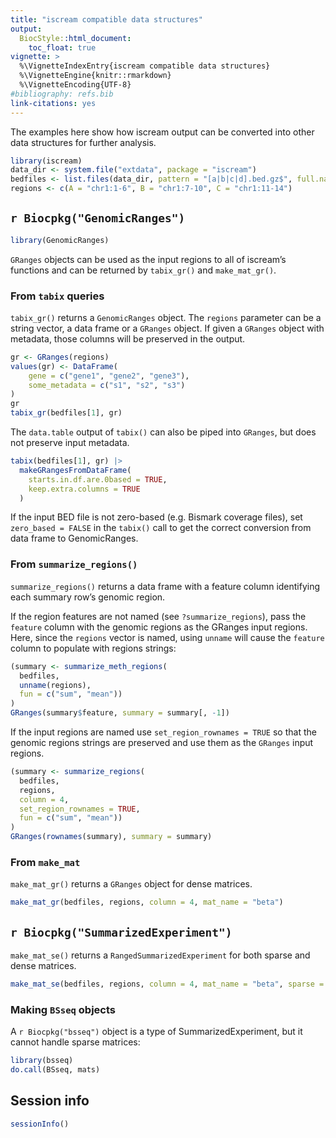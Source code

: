 ```yaml
---
title: "iscream compatible data structures"
output:
  BiocStyle::html_document:
    toc_float: true
vignette: >
  %\VignetteIndexEntry{iscream compatible data structures}
  %\VignetteEngine{knitr::rmarkdown}
  %\VignetteEncoding{UTF-8}
#bibliography: refs.bib
link-citations: yes
---
```


The examples here show how iscream output can be converted into other data
structures for further analysis.

```r
library(iscream)
data_dir <- system.file("extdata", package = "iscream")
bedfiles <- list.files(data_dir, pattern = "[a|b|c|d].bed.gz$", full.names = TRUE)
regions <- c(A = "chr1:1-6", B = "chr1:7-10", C = "chr1:11-14")
```

## `r Biocpkg("GenomicRanges")`

```r
library(GenomicRanges)
```

`GRanges` objects can be used as the input regions to all of iscream's functions
and can be returned by `tabix_gr()` and `make_mat_gr()`.

### From `tabix` queries

`tabix_gr()` returns a `GenomicRanges` object. The `regions` parameter can be a
string vector, a data frame or a `GRanges` object. If given a `GRanges` object
with metadata, those columns will be preserved in the output.


```r
gr <- GRanges(regions)
values(gr) <- DataFrame(
    gene = c("gene1", "gene2", "gene3"),
    some_metadata = c("s1", "s2", "s3")
)
gr
tabix_gr(bedfiles[1], gr)
```

The `data.table` output of `tabix()` can also be piped into `GRanges`, but does
not preserve input metadata.

```r
tabix(bedfiles[1], gr) |>
  makeGRangesFromDataFrame(
    starts.in.df.are.0based = TRUE,
    keep.extra.columns = TRUE
  )
```

If the input BED file is not zero-based (e.g. Bismark coverage files), set
`zero_based = FALSE` in the `tabix()` call to get the correct conversion from
data frame to GenomicRanges.

### From `summarize_regions()`

`summarize_regions()` returns a data frame with a feature column identifying
each summary row's genomic region.

If the region features are not named (see `?summarize_regions`), pass the
`feature` column with the genomic regions as the GRanges input regions. Here,
since the `regions` vector is named, using `unname` will cause the `feature`
column to populate with regions strings:

```r
(summary <- summarize_meth_regions(
  bedfiles,
  unname(regions),
  fun = c("sum", "mean"))
)
GRanges(summary$feature, summary = summary[, -1])
```

If the input regions are named use `set_region_rownames = TRUE` so that the
genomic regions strings are preserved and use them as the `GRanges` input
regions.

```r
(summary <- summarize_regions(
  bedfiles,
  regions,
  column = 4,
  set_region_rownames = TRUE,
  fun = c("sum", "mean"))
)
GRanges(rownames(summary), summary = summary)
```

### From `make_mat`

`make_mat_gr()` returns a `GRanges` object for dense matrices.

```r
make_mat_gr(bedfiles, regions, column = 4, mat_name = "beta")
```

## `r Biocpkg("SummarizedExperiment")`

`make_mat_se()` returns a `RangedSummarizedExperiment` for both sparse and dense
matrices.

```r
make_mat_se(bedfiles, regions, column = 4, mat_name = "beta", sparse = TRUE)
```

### Making `BSseq` objects

A `r Biocpkg("bsseq")` object is a type of SummarizedExperiment, but it cannot
handle sparse matrices:

```r
library(bsseq)
do.call(BSseq, mats)
```

## Session info

```r
sessionInfo()
```
